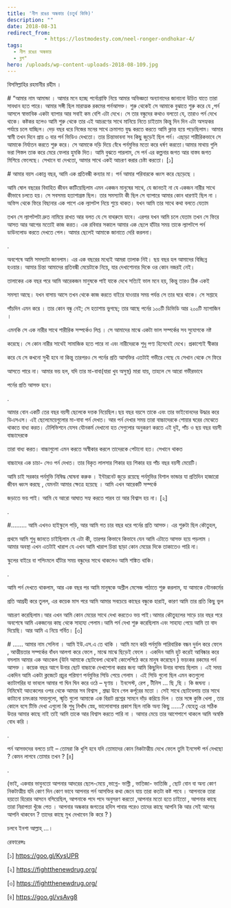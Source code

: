 ```yaml
---
title: 'নীল রঙের অন্ধকার (চতুর্থ কিস্তি)'
description: ""
date: 2018-08-31
redirect_from: 
            - https://lostmodesty.com/neel-ronger-ondhokar-4/
tags: 
  - নীল রঙের অন্ধকার
  - ব্লগ"
hero: /uploads/wp-content-uploads-2018-08-109.jpg
---
```

বিসমিল্লাহির রহমানীর রহীম ।

\# “আমার নাম আমান্ডা । আমার মনে হচ্ছে পর্নোগ্রাফি নিয়ে আমার অভিজ্ঞতা অন্যানাদের জানানো উচিত যাতে তারা সাবধান হতে পারে। আমার সঙ্গী ছিল মারাত্মক রকমের পর্নআসক্ত। শুরু থেকেই সে আমাকে বুঝাতে শুরু করে যে ,পর্ন আসলে স্বাভাবিক একটা ব্যাপার আর সবাই কম বেশি এটা দেখে। সে তার বন্ধুদের কথাও বলতো যে, তারাও পর্ন দেখে থাকে। কষ্টকর হলেও আমি শুরু থেকে তার এই আচরণের সাথে মানিয়ে নিতে চাইতাম কিন্তু দিন দিন এটা অসহ্যকর পর্যায়ে চলে যাচ্ছিল। দেড় বছর ধরে নিজের মনের সাথে ক্রমাগত যুদ্ধ করতে করতে আমি ক্লান্ত হয়ে পড়েছিলাম। আমার স্বামী তখন দিনে প্রায় ৩ বার পর্ন ভিডিও দেখতো। তার চিন্তাভাবনা সব কিছু জুড়েই ছিল পর্ন। এছাড়া শারীরিকভাবে সে আমাকে নির্যাতন করতে শুরু করে। সে আমাকে দড়ি দিয়ে বেঁধে পর্নমুভির মতো করে ধর্ষণ করতো।আমার মাথায় গুলি ভরা পিস্তল তাক করে মেরে ফেলার হুমকি দিত। আমি বুঝতে পারলাম, সে পর্ন এর কল্পনার জগত আর বাস্তব জগত মিশিয়ে ফেলেছে। সেখানে যা দেখতো, আমার সাথে একই আচরণ করার চেষ্টা করতো। \[১]

\# আমার বয়স একান্ন বছর, আমি এক প্রতিবন্ধী কন্যার মা। পর্ন আমার পরিবারকে ধ্বংস করে ছেড়েছে ।

আমি ষোল বছরের বিবাহিত জীবন কাটিয়েছিলাম এমন একজন মানুষের সাথে, যে জানতই না যে একজন নারীর সাথে কীভাবে চলতে হয়। সে সবসময় হতাশাগ্রস্ত ছিল। তার সমস্যাটা কী ছিল সে ব্যাপারে আমার কোন ধারণাই ছিল না । অফিস থেকে ফিরে বিছানার এক পাশে এক ল্যাপটপ নিয়ে শুয়ে থাকত। যখন আমি তার সাথে কথা বলতে যেতাম

তখন সে ল্যাপটপটা দ্রুত নামিয়ে রাখত আর বলত যে সে বাথরুমে যাবে। এরপর যখন আমি চলে যেতাম তখন সে ফিরে আসত আর আগের মতোই কাজ করত। এক রবিবার সকালে আমার এক ছেলে হাঁটার সময় তাকে ল্যাপটপে পর্ন ডাউনলোড করতে দেখতে পেল। আমার ছেলেই আমাকে জানাতে দেরি করলনা।

.

অবশেষে আমি সমস্যাটা জানলাম। এর এক বছরের মধ্যেই আমরা তালাক নিই। ছয় বছর হল আমাদের বিচ্ছিন্ন হওয়ার। আমার চিন্তা আমাদের প্রতিবন্ধী মেয়েটাকে নিয়ে, যার দেখাশোনার দিকে ওর কোন নজরই নেই।

তালাকের এক বছর পরে আমি আরেকজন মানুষকে পাই যাকে দেখে সত্যিই ভাল মনে হয়, কিন্তু তারও ঠিক একই

সমস্যা আছে। যখন বাসায় আসে তখন থেকে কাজ করতে বাইরে যাওয়ার সময় পর্যন্ত সে তার ঘরে থাকে। সে সপ্তাহে

পাঁচদিন এমন করে । তার কোন বন্ধু নেই; সে হতাশায় ভুগছে; তার আছে পর্নের ১০০টি ডিভিডি আর ২০০টি ম্যাগাজিন ।

এমনকি সে এক নারীর সাথে শারীরিক সম্পর্কেও লিপ্ত । সে আমাদের মাঝে একটা ভাল সম্পর্কের সব সুযোগকে নষ্ট

করেছে। সে কোন নারীর সাথেই সামাজিক হতে পারে না এবং নারীদেরকে শুধু পণ্য হিসেবেই দেখে। প্রকাশ্যেই স্বীকার

করে যে সে কখনো সুখী হবে না কিন্তু তারপরও সে পর্নের প্রতি আসক্তির এতটাই গভীরে গেছে যে সেখান থেকে সে ফিরে

আসতে পারে না। আমার ভয় হল, যদি তার মা-বাবা(যারা খুব অসুস্থ) মারা যায়, তাহলে সে আরো গভীরভাবে

পর্নের প্রতি আসক্ত হবে।

.

আমার বোন একটি তের বছর বয়সী ছেলেকে দত্তক নিয়েছিল।ছয় বছর বয়সে তাকে এবং তার ভাইবোনদের উদ্ধার করে ডিএসএস। এই ছেলেমেয়েগুলোর মা-বাবা পর্ন দেখত। আর পর্ন দেখার সময় তারা বাচ্চাদেরকে শোয়ার ঘরের মেঝেতে থাকতে বাধ্য করত। টেলিভিশনে যেসব যৌনকর্ম দেখানো হত সেগুলোর অনুকরণ করতে এই দুই, পাঁচ ও ছয় বছর বয়সী বাচ্চাদেরকে

তারা বাধ্য করত। বাচ্চাগুলো এমন করতে অস্বীকার করলে তাদেরকে পেটানো হত। সেখানে থাকত

বাচ্চাদের এক চাচা- সেও পর্ন দেখত। তার বিকৃত লালসার শিকার হয় শিকার হয় পাঁচ বছর বয়সী মেয়েটি।

আমি চাই সরকার পর্নমুভি নিষিদ্ধ ঘোষনা করুক । ইন্টারনেট জুড়ে রয়েছে পর্নমুভির বিশাল ভান্ডার যা প্রতিদিন হাজারো জীবন ধ্বংস করছে , যেমনটা আমার ক্ষেত্রে হয়েছে । আমি এখন আরেকটি সম্পর্কে

জড়াতে ভয় পাই। আমি যে আরো আঘাত সহ্য করতে পারব তা আর বিশ্বাস হয় না। \[২]

.

\#......... আমি এখনও হাইস্কুলে পড়ি, আর আমি গত চার বছর ধরে পর্নের প্রতি আসক্ত। এর শুরুটা ছিল কৌতুহল,

প্রথমে আমি শুধু জানতে চাইছিলাম যে এটা কী, তারপর কিভাবে কিভাবে যেন আমি এটাতে আসক্ত হয়ে পড়লাম । আমার অবস্থা এখন এতটাই খারাপ যে এখন আমি খারাপ চিন্তা ছাড়া কোন মেয়ের দিকে তাকাতেও পারি না।

স্কুলের বাইরে বা শপিংমলে হাঁটার সময় বন্ধুদের সাথে থাকলেও আমি শঙ্কিত থাকি।

.

আমি পর্ন দেখতে থাকলাম, আর এক বছর পর আমি মানুষকে অশ্লীল মেসেজ পাঠাতে শুরু করলাম, যা আমাকে যৌনকর্মের

প্রতি আগ্রহী করে তুলল, এর কয়েক মাস পরে আমি আমার সবচেয়ে কাছের বন্ধুকে হারাই, কারণ আমি তার প্রতি কিছু ভুল

আচরণ করেছিলাম।আর এখন আমি কোন মেয়ের সাথে দেখা করতেও ভয় পাই।আমার কৌতুহলের সাড়ে চার বছর পরে অবশেষে আমি একজনের কাছ থেকে সাহায্য পেলাম।আমি পর্ন দেখা শুরু করেছিলাম এবং সাহায্য পেয়ে আমি তা বাদ দিয়েছি। আর আমি এ নিয়ে গর্বিত। \[৩]

\# ...... আমার নাম সেলিনা । আমি ইউ.এস.এ তে থাকি । আমি মনে করি পর্নমুভি পারিবারিক বন্ধন দুর্বল করে ফেলে , আত্মীয়তার সম্পর্কের বাঁধন আলগা করে ফেলে , মাঝে মাঝে ছিড়েই ফেলে । একদিন আমি হুট করেই আবিষ্কার করে বসলাম আমার এক আংকেল (উনি আমাকে ছোটবেলা থেকেই কোলেপিঠে করে মানুষ করেছেন ) ভয়ংকর রকমের পর্ন আসক্ত । কয়েক বছর আগে উনার ছোট বাচ্চাকে দেখাশোনা করার জন্য আমি কিছুদিন উনার বাসায় ছিলাম । এই সময় একদিন আমি একটা ক্লজেটে প্রচুর পরিমাণ পর্নমুভির সিডি পেয়ে গেলাম । এই সিডি গুলো ছিল এমন কতগুলো ক্যাটাগরির যা ভাবলে আমার গা ঘিন ঘিন করে ওঠে – ঘৃণায় । ইনসেস্ট, রেপ , টীনিস ... ছি ,ছি । কি জঘন্য । নিমিষেই আংকেলের ওপর থেকে আমার সব বিশ্বাস , শ্রদ্ধা উবে গেল কর্পূরের মতো । সেই সাথে ছোটবেলায় তার সাথে কাটানো চমৎকার সময়গুলো, স্মৃতি গুলো আমাকে এক বিরাট প্রশ্নের সামনে দাঁড় করিয়ে দিল । তার সঙ্গে কুস্তি খেলা , তার কোলে বসে টিভি দেখা এগুলো কি শুধু নিখাঁদ স্নেহ, ভালোবাসার প্রকাশ ছিল নাকি অন্য কিছু ......? যেহেতু এর সঠিক উত্তর আমার কাছে নাই তাই আমি তাকে আর বিশ্বাস করতে পারি না । আমার মেয়ে তার আশেপাশে থাকলে আমি অস্বস্তি বোধ করি ।

.

পর্ন আসক্তদের বলতে চাই – তোমরা কি খুশি হবে যদি তোমাদের কোন নিকটাত্মীয় দেখে ফেলে তুমি ইনসেস্ট পর্ন দেখছো ? কেমন লাগবে তোমার তখন ? \[৪]

.

(ভাই, একবার ভাবুনতো আপনার আদরের ছেলে-মেয়ে ,ভাগ্নে- ভাগ্নী , ভাতিজা- ভাতিজি , ছোট বোন বা অন্য কোণ নিকটাত্মীয় যদি কোণ দিন কোণ ভাবে আপনার পর্ন আসক্তির কথা জেনে যায় তারা কতটা কষ্ট পাবে । আপনাকে তারা হয়তো হিরোর আসনে বসিয়েছিল, আপনাকে পদে পদে অনুসরণ করতো ,আপনার মতো হতে চাইতো , আপনার কাছে তারা নিরাপত্তা খুঁজে পেত । আপনার অন্ধকার জগতের হদিস পাবার পরেও তাদের কাছে আপনি কি আর সেই আগের আপনি থাকবেন ? তাদের কাছে মুখ দেখাবেন কি করে ? )

চলবে ইনশা আল্লাহ্‌ …।

রেফারেন্সঃ

\[১] <https://goo.gl/KysUPR>

\[২] <https://fightthenewdrug.org/>

\[৩] <https://fightthenewdrug.org/>

\[৪] <https://goo.gl/vsAvg8>
